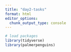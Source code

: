 ```yaml
---
title: "day2-tasks"
format: html
editor_options: 
  chunk_output_type: console
---
```


```r
# load packages
library(tidyverse)
library(palmerpenguins)


```

